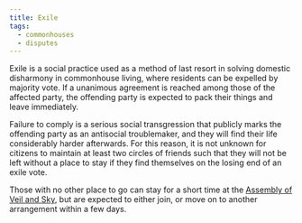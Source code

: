 ```yaml
---
title: Exile
tags:
  - commonhouses
  - disputes
---
```

Exile is a social practice used as a method of last resort in solving domestic
disharmony in commonhouse living, where residents can be expelled by majority
vote. If a unanimous agreement is reached among those of the affected party,
the offending party is expected to pack their things and leave immediately. 

Failure to comply is a serious social transgression that publicly marks the
offending party as an antisocial troublemaker, and they will find their life
considerably harder afterwards. For this reason, it is not unknown for citizens
to maintain at least two circles of friends such that they will not be left
without a place to stay if they find themselves on the losing end of an exile
vote.

Those with no other place to go can stay for a short time at the [Assembly
of Veil and Sky](lore:assembly-of-veil-and-sky), but are expected to either
join, or move on to another arrangement within a few days.
